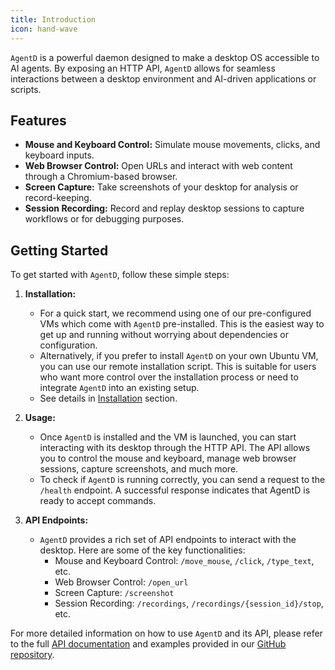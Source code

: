 ```yaml
---
title: Introduction
icon: hand-wave
---
```


`AgentD` is a powerful daemon designed to make a desktop OS accessible to AI agents. By exposing an HTTP API, `AgentD` allows for seamless interactions between a desktop environment and AI-driven applications or scripts. 

## Features

- **Mouse and Keyboard Control:** Simulate mouse movements, clicks, and keyboard inputs.
- **Web Browser Control:** Open URLs and interact with web content through a Chromium-based browser.
- **Screen Capture:** Take screenshots of your desktop for analysis or record-keeping.
- **Session Recording:** Record and replay desktop sessions to capture workflows or for debugging purposes.

## Getting Started

To get started with `AgentD`, follow these simple steps:

1. **Installation:**
   - For a quick start, we recommend using one of our pre-configured VMs which come with `AgentD` pre-installed. This is the easiest way to get up and running without worrying about dependencies or configuration.
   - Alternatively, if you prefer to install `AgentD` on your own Ubuntu VM, you can use our remote installation script. This is suitable for users who want more control over the installation process or need to integrate `AgentD` into an existing setup.
   - See details in [Installation](./installation) section.

2. **Usage:**
   - Once `AgentD` is installed and the VM is launched, you can start interacting with its desktop through the HTTP API. The API allows you to control the mouse and keyboard, manage web browser sessions, capture screenshots, and much more.
   - To check if `AgentD` is running correctly, you can send a request to the `/health` endpoint. A successful response indicates that AgentD is ready to accept commands.

3. **API Endpoints:**
   - `AgentD` provides a rich set of API endpoints to interact with the desktop. Here are some of the key functionalities:
     - Mouse and Keyboard Control: `/move_mouse`, `/click`, `/type_text`, etc.
     - Web Browser Control: `/open_url`
     - Screen Capture: `/screenshot`
     - Session Recording: `/recordings`, `/recordings/{session_id}/stop`, etc.

For more detailed information on how to use `AgentD` and its API, please refer to the full [API documentation](https://agentsea.github.io/agentd/index.html) and examples provided in our [GitHub repository](https://github.com/agentsea/agentd).
